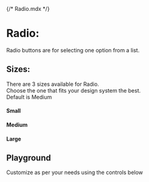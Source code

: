 {/* Radio.mdx */}

<Meta of={RadioStories} name="Docs"/>

# Radio:
Radio buttons are for selecting one option from a list.

## Sizes:
There are 3 sizes available for Radio.\
Choose the one that fits your design system the best.\
Default is Medium

#### Small
<Canvas of={RadioStories.Small} />

#### Medium
<Canvas of={RadioStories.Medium} />

#### Large
<Canvas of={RadioStories.Large} />

## Playground
Customize as per your needs using the controls below

<Canvas of={RadioStories.Playground}/>
<Controls of={RadioStories.Playground}/>